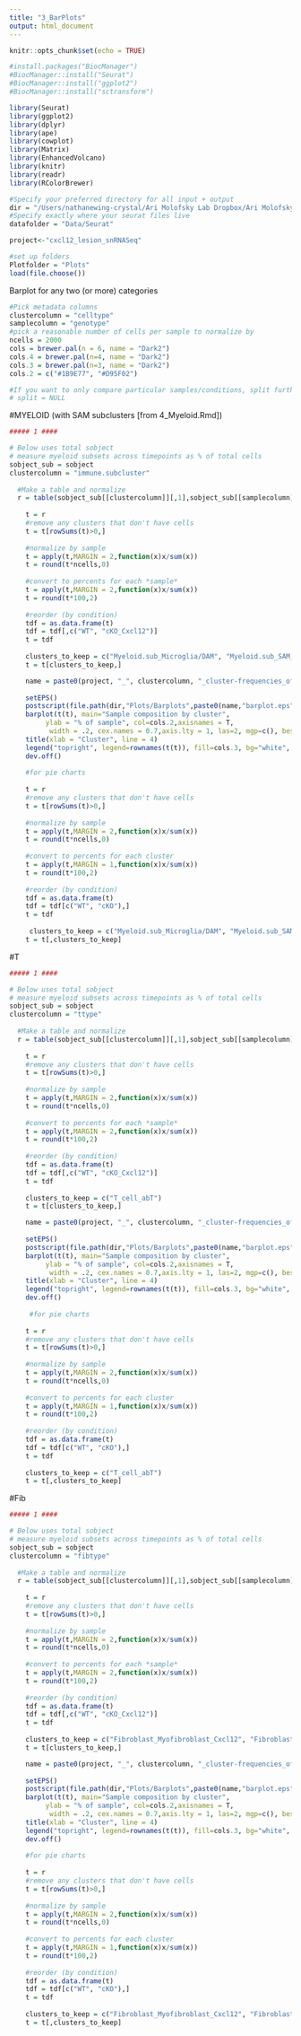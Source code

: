 ```yaml
---
title: "3_BarPlots"
output: html_document
---
```


```r
knitr::opts_chunk$set(echo = TRUE)
```

```r
#install.packages("BiocManager")
#BiocManager::install("Seurat")
#BiocManager::install("ggplot2")
#BiocManager::install("sctransform")

library(Seurat)
library(ggplot2)
library(dplyr)
library(ape)
library(cowplot)
library(Matrix)
library(EnhancedVolcano)
library(knitr)
library(readr)
library(RColorBrewer)

#Specify your preferred directory for all input + output
dir = "/Users/nathanewing-crystal/Ari Molofsky Lab Dropbox/Ari Molofsky Lab Team Folder/Nathan Ewing-Crystal/RNASeq/Lesion snRNASeq 3 Cxcl12/seurat"
#Specify exactly where your seurat files live
datafolder = "Data/Seurat"

project<-"cxcl12_lesion_snRNASeq"  

#set up folders
Plotfolder = "Plots"
load(file.choose())
```

Barplot for any two (or more) categories

```r
#Pick metadata columns
clustercolumn = "celltype"
samplecolumn = "genotype"
#pick a reasonable number of cells per sample to normalize by
ncells = 2000 
cols = brewer.pal(n = 6, name = "Dark2")
cols.4 = brewer.pal(n=4, name = "Dark2")
cols.3 = brewer.pal(n=3, name = "Dark2")
cols.2 = c("#1B9E77", "#D95F02")

#If you want to only compare particular samples/conditions, split further by another metadata column: 
# split = NULL
```

#MYELOID (with SAM subclusters [from 4_Myeloid.Rmd])
```r
##### 1 ####

# Below uses total sobject
# measure myeloid subsets across timepoints as % of total cells
sobject_sub = sobject
clustercolumn = "immune.subcluster"
  
  #Make a table and normalize
  r = table(sobject_sub[[clustercolumn]][,1],sobject_sub[[samplecolumn]][,1])
    
    t = r  
    #remove any clusters that don't have cells
    t = t[rowSums(t)>0,]
    
    #normalize by sample
    t = apply(t,MARGIN = 2,function(x)x/sum(x))
    t = round(t*ncells,0)
    
    #convert to percents for each *sample*
    t = apply(t,MARGIN = 2,function(x)x/sum(x))
    t = round(t*100,2)
    
    #reorder (by condition)
    tdf = as.data.frame(t)
    tdf = tdf[,c("WT", "cKO_Cxcl12")]
    t = tdf
    
    clusters_to_keep = c("Myeloid.sub_Microglia/DAM", "Myeloid.sub_SAM_0", "Myeloid.sub_SAM_1", "Myeloid.sub_SAM_2", "Myeloid.sub_SAM_3", "Myeloid.sub_PVM/BAM", "Myeloid.sub_Monocytes_DCs_1", "Myeloid.sub_Monocytes_DCs_2", "Myeloid.sub_ECM_Mac")
    t = t[clusters_to_keep,]

    name = paste0(project, "_", clustercolumn, "_cluster-frequencies_of_total")
    
    setEPS()
    postscript(file.path(dir,"Plots/Barplots",paste0(name,"barplot.eps")))
    barplot(t(t), main="Sample composition by cluster",
         ylab = "% of sample", col=cols.2,axisnames = T,
          width = .2, cex.names = 0.7,axis.lty = 1, las=2, mgp=c(), beside=TRUE)
    title(xlab = "Cluster", line = 4)
    legend("topright", legend=rownames(t(t)), fill=cols.3, bg="white", inset=c(0.02, 0.02))
    dev.off()
    
    #for pie charts
    
    t = r  
    #remove any clusters that don't have cells
    t = t[rowSums(t)>0,]
    
    #normalize by sample
    t = apply(t,MARGIN = 2,function(x)x/sum(x))
    t = round(t*ncells,0)
    
    #convert to percents for each cluster
    t = apply(t,MARGIN = 1,function(x)x/sum(x))
    t = round(t*100,2)
    
    #reorder (by condition)
    tdf = as.data.frame(t)
    tdf = tdf[c("WT", "cKO"),]
    t = tdf
    
     clusters_to_keep = c("Myeloid.sub_Microglia/DAM", "Myeloid.sub_SAM_0", "Myeloid.sub_SAM_1", "Myeloid.sub_SAM_2", "Myeloid.sub_SAM_3", "Myeloid.sub_PVM/BAM", "Myeloid.sub_Monocytes_DCs_1", "Myeloid.sub_Monocytes_DCs_2", "Myeloid.sub_ECM_Mac")
    t = t[,clusters_to_keep]
```

#T
```r
##### 1 ####

# Below uses total sobject
# measure myeloid subsets across timepoints as % of total cells
sobject_sub = sobject
clustercolumn = "ttype"
  
  #Make a table and normalize
  r = table(sobject_sub[[clustercolumn]][,1],sobject_sub[[samplecolumn]][,1])
    
    t = r  
    #remove any clusters that don't have cells
    t = t[rowSums(t)>0,]
    
    #normalize by sample
    t = apply(t,MARGIN = 2,function(x)x/sum(x))
    t = round(t*ncells,0)
    
    #convert to percents for each *sample*
    t = apply(t,MARGIN = 2,function(x)x/sum(x))
    t = round(t*100,2)
    
    #reorder (by condition)
    tdf = as.data.frame(t)
    tdf = tdf[,c("WT", "cKO_Cxcl12")]
    t = tdf
    
    clusters_to_keep = c("T_cell_abT")
    t = t[clusters_to_keep,]

    name = paste0(project, "_", clustercolumn, "_cluster-frequencies_of_total")
    
    setEPS()
    postscript(file.path(dir,"Plots/Barplots",paste0(name,"barplot.eps")))
    barplot(t(t), main="Sample composition by cluster",
         ylab = "% of sample", col=cols.2,axisnames = T,
          width = .2, cex.names = 0.7,axis.lty = 1, las=2, mgp=c(), beside=TRUE)
    title(xlab = "Cluster", line = 4)
    legend("topright", legend=rownames(t(t)), fill=cols.3, bg="white", inset=c(0.02, 0.02))
    dev.off()
    
     #for pie charts
    
    t = r  
    #remove any clusters that don't have cells
    t = t[rowSums(t)>0,]
    
    #normalize by sample
    t = apply(t,MARGIN = 2,function(x)x/sum(x))
    t = round(t*ncells,0)
    
    #convert to percents for each cluster
    t = apply(t,MARGIN = 1,function(x)x/sum(x))
    t = round(t*100,2)
    
    #reorder (by condition)
    tdf = as.data.frame(t)
    tdf = tdf[c("WT", "cKO"),]
    t = tdf
    
    clusters_to_keep = c("T_cell_abT")
    t = t[,clusters_to_keep]
```


#Fib
```r
##### 1 ####

# Below uses total sobject
# measure myeloid subsets across timepoints as % of total cells
sobject_sub = sobject
clustercolumn = "fibtype"
  
  #Make a table and normalize
  r = table(sobject_sub[[clustercolumn]][,1],sobject_sub[[samplecolumn]][,1])
    
    t = r  
    #remove any clusters that don't have cells
    t = t[rowSums(t)>0,]
    
    #normalize by sample
    t = apply(t,MARGIN = 2,function(x)x/sum(x))
    t = round(t*ncells,0)
    
    #convert to percents for each *sample*
    t = apply(t,MARGIN = 2,function(x)x/sum(x))
    t = round(t*100,2)
    
    #reorder (by condition)
    tdf = as.data.frame(t)
    tdf = tdf[,c("WT", "cKO_Cxcl12")]
    t = tdf
    
    clusters_to_keep = c("Fibroblast_Myofibroblast_Cxcl12", "Fibroblast_Late_inner", "Fibroblast_Lymphocyte_interactive", "Fibroblast_Pial", "Fibroblast_Arachnoid_1", "Fibroblast_Arachnoid_2", "Fibroblast_Altered_dural_1", "Fibroblast_Altered_dural_2", "Fibroblast_Osteoblast_1", "Fibroblast_Osteoblast_2")
    t = t[clusters_to_keep,]

    name = paste0(project, "_", clustercolumn, "_cluster-frequencies_of_total")
    
    setEPS()
    postscript(file.path(dir,"Plots/Barplots",paste0(name,"barplot.eps")))
    barplot(t(t), main="Sample composition by cluster",
         ylab = "% of sample", col=cols.2,axisnames = T,
          width = .2, cex.names = 0.7,axis.lty = 1, las=2, mgp=c(), beside=TRUE)
    title(xlab = "Cluster", line = 4)
    legend("topright", legend=rownames(t(t)), fill=cols.3, bg="white", inset=c(0.02, 0.02))
    dev.off()
    
    #for pie charts
    
    t = r  
    #remove any clusters that don't have cells
    t = t[rowSums(t)>0,]
    
    #normalize by sample
    t = apply(t,MARGIN = 2,function(x)x/sum(x))
    t = round(t*ncells,0)
    
    #convert to percents for each cluster
    t = apply(t,MARGIN = 1,function(x)x/sum(x))
    t = round(t*100,2)
    
    #reorder (by condition)
    tdf = as.data.frame(t)
    tdf = tdf[c("WT", "cKO"),]
    t = tdf
    
    clusters_to_keep = c("Fibroblast_Myofibroblast_Cxcl12", "Fibroblast_Late_inner", "Fibroblast_Lymphocyte_interactive", "Fibroblast_Pial", "Fibroblast_Arachnoid_1", "Fibroblast_Arachnoid_2", "Fibroblast_Altered_dural_1", "Fibroblast_Altered_dural_2", "Fibroblast_Osteoblast_1", "Fibroblast_Osteoblast_2")
    t = t[,clusters_to_keep]
```
